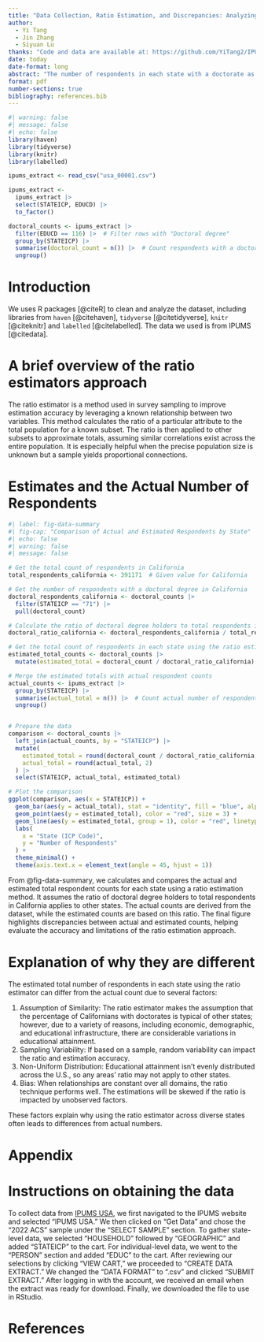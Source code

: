 ```yaml
---
title: "Data Collection, Ratio Estimation, and Discrepancies: Analyzing ACS Respondent Counts with IPUMS USA"
author: 
  - Yi Tang
  - Jin Zhang
  - Siyuan Lu
thanks: "Code and data are available at: https://github.com/YiTang2/IPUMS-USA-data.git"
date: today
date-format: long
abstract: "The number of respondents in each state with a doctorate as their highest level of education is examined in this document using data from the 2022 ACS IPUMS. Using data from California, we use the ratio estimators approach to estimate the total number of respondents in each state."
format: pdf
number-sections: true
bibliography: references.bib
---
```


```r
#| warning: false
#| message: false
#| echo: false
library(haven)
library(tidyverse)
library(knitr)
library(labelled)

ipums_extract <- read_csv("usa_00001.csv")

ipums_extract <- 
  ipums_extract |>
  select(STATEICP, EDUCD) |>
  to_factor()

doctoral_counts <- ipums_extract |>
  filter(EDUCD == 116) |>  # Filter rows with "Doctoral degree"
  group_by(STATEICP) |>
  summarise(doctoral_count = n()) |>  # Count respondents with a doctoral degree in each state
  ungroup()

```


# Introduction

We uses R packages [@citeR] to clean and analyze the dataset, including libraries from `haven` [@citehaven], `tidyverse` [@citetidyverse], `knitr` [@citeknitr] and `labelled` [@citelabelled]. The data we used is from IPUMS [@citedata].

# A brief overview of the ratio estimators approach

The ratio estimator is a method used in survey sampling to improve estimation accuracy by leveraging a known relationship between two variables. This method calculates the ratio of a particular attribute to the total population for a known subset. The ratio is then applied to other subsets to approximate totals, assuming similar correlations exist across the entire population. It is especially helpful when the precise population size is unknown but a sample yields proportional connections.

# Estimates and the Actual Number of Respondents

```r
#| label: fig-data-summary
#| fig-cap: "Comparison of Actual and Estimated Respondents by State"
#| echo: false
#| warning: false
#| message: false

# Get the total count of respondents in California
total_respondents_california <- 391171  # Given value for California

# Get the number of respondents with a doctoral degree in California
doctoral_respondents_california <- doctoral_counts |>
  filter(STATEICP == "71") |>
  pull(doctoral_count)

# Calculate the ratio of doctoral degree holders to total respondents in California
doctoral_ratio_california <- doctoral_respondents_california / total_respondents_california

# Get the total count of respondents in each state using the ratio estimator
estimated_total_counts <- doctoral_counts |>
  mutate(estimated_total = doctoral_count / doctoral_ratio_california)

# Merge the estimated totals with actual respondent counts
actual_counts <- ipums_extract |>
  group_by(STATEICP) |>
  summarise(actual_total = n()) |>  # Count actual number of respondents in each state
  ungroup()


# Prepare the data
comparison <- doctoral_counts |>
  left_join(actual_counts, by = "STATEICP") |>
  mutate(
    estimated_total = round(doctoral_count / doctoral_ratio_california, 2),
    actual_total = round(actual_total, 2)
  ) |>
  select(STATEICP, actual_total, estimated_total)

# Plot the comparison
ggplot(comparison, aes(x = STATEICP)) +
  geom_bar(aes(y = actual_total), stat = "identity", fill = "blue", alpha = 0.6, width = 0.6) +
  geom_point(aes(y = estimated_total), color = "red", size = 3) +
  geom_line(aes(y = estimated_total, group = 1), color = "red", linetype = "dashed") +
  labs(
    x = "State (ICP Code)",
    y = "Number of Respondents"
  ) +
  theme_minimal() +
  theme(axis.text.x = element_text(angle = 45, hjust = 1))

```
From @fig-data-summary, we calculates and compares the actual and estimated total respondent counts for each state using a ratio estimation method. It assumes the ratio of doctoral degree holders to total respondents in California applies to other states. The actual counts are derived from the dataset, while the estimated counts are based on this ratio. The final figure highlights discrepancies between actual and estimated counts, helping evaluate the accuracy and limitations of the ratio estimation approach.


# Explanation of why they are different

The estimated total number of respondents in each state using the ratio estimator can differ from the actual count due to several factors:

1. Assumption of Similarity: The ratio estimator makes the assumption that the percentage of Californians with doctorates is typical of other states; however, due to a variety of reasons, including economic, demographic, and educational infrastructure, there are considerable variations in educational attainment.
2. Sampling Variability: If based on a sample, random variability can impact the ratio and estimation accuracy.
3. Non-Uniform Distribution: Educational attainment isn’t evenly distributed across the U.S., so any areas' ratio may not apply to other states.
4. Bias: When relationships are constant over all domains, the ratio technique performs well. The estimations will be skewed if the ratio is impacted by unobserved factors.

These factors explain why using the ratio estimator across diverse states often leads to differences from actual numbers.


\newpage
# Appendix {-}

# Instructions on obtaining the data

To collect data from [IPUMS USA](https://usa.ipums.org/usa/), we first navigated to the IPUMS website and selected "IPUMS USA." We then clicked on "Get Data" and chose the "2022 ACS" sample under the "SELECT SAMPLE" section. To gather state-level data, we selected "HOUSEHOLD" followed by "GEOGRAPHIC" and added "STATEICP" to the cart. For individual-level data, we went to the "PERSON" section and added "EDUC" to the cart. After reviewing our selections by clicking "VIEW CART," we proceeded to "CREATE DATA EXTRACT." We changed the "DATA FORMAT" to ".csv" and clicked "SUBMIT EXTRACT." After logging in with the account, we received an email when the extract was ready for download. Finally, we downloaded the file to use in RStudio.



# References


